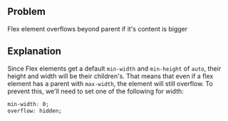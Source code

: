 ## Problem
Flex element overflows beyond parent if it's content is bigger

## Explanation
Since Flex elements get a default `min-width` and `min-height` of `auto`, their height and width will be their children's.
That means that even if a flex element has a parent with `max-width`, the element will still overflow.
To prevent this, we'll need to set one of the following for width:

```css
min-width: 0;
overflow: hidden;
```
